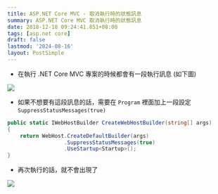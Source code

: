 ```yaml
---
title: ASP.NET Core MVC - 取消執行時的狀態訊息
summary: ASP.NET Core MVC 取消執行時的狀態訊息
date: 2018-12-18 09:24:41.851+08:00
tags: [asp.net core]
draft: false
lastmod: '2024-08-16'
layout: PostSimple
---
```


- 在執行 .NET Core MVC 專案的時候都會有一段執行訊息 (如下圖)

![](https://image.cashwu.com/404.webp)

- 如果不想要有這段訊息的話，需要在 `Program` 裡面加上一段設定 `SuppressStatusMessages(true)`

```csharp
public static IWebHostBuilder CreateWebHostBuilder(string[] args)
{
    return WebHost.CreateDefaultBuilder(args)
                  .SuppressStatusMessages(true)
                  .UseStartup<Startup>();
}
```

- 再次執行的話，就不會出現了

![](https://image.cashwu.com/404.webp)
